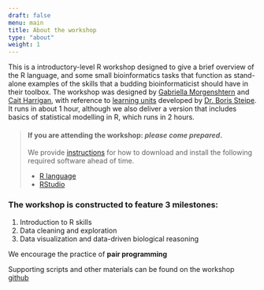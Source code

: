 ```yaml
---
draft: false
menu: main
title: About the workshop
type: "about"
weight: 1
---
```


This is a introductory-level R workshop designed to give a brief overview of the R language, and some small bioinformatics tasks that function as stand-alone examples of the skills that a budding bioinformaticist should have in their toolbox.
The workshop was designed by [Gabriella Morgenshtern](https://orcid.org/0000-0003-4762-8797) and [Cait Harrigan](https://orcid.org/0000-0002-9243-9648), with reference to [learning units](http://steipe.biochemistry.utoronto.ca/abc/assets/ABC-units_map.svg) developed by [Dr. Boris Steipe](http://biochemistry.utoronto.ca/person/boris-steipe/). It runs in about 1 hour, although we also deliver a version that includes basics of statistical modelling in R, which runs in 2 hours. 

> #### If you are attending the workshop: *please come prepared*. 
>
> We provide [instructions](/dependencies) for how to download and install the following required software ahead of time.
>
> - [R language](http://cran.utstat.utoronto.ca/)
> - [RStudio](https://rstudio.com/products/rstudio/download/#download)

### The workshop is constructed to feature 3 milestones:

1. Introduction to R skills
2. Data cleaning and exploration
3. Data visualization and data-driven biological reasoning

We encourage the practice of **pair programming** 

Supporting scripts and other materials can be found on the workshop [github](https://github.com/harrig12/lil-bioinf)
